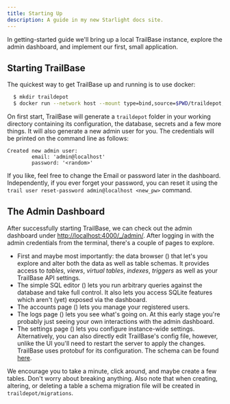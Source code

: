 ```yaml
---
title: Starting Up
description: A guide in my new Starlight docs site.
---
```



In getting-started guide we'll bring up a local TrailBase instance, explore the
admin dashboard, and implement our first, small application.

## Starting TrailBase

The quickest way to get TrailBase up and running is to use docker:

```bash
  $ mkdir traildepot
  $ docker run --network host --mount type=bind,source=$PWD/traildepot,target=/app/traildepot trailbase/trailbase
```

On first start, TrailBase will generate a `traildepot` folder in your working
directory containing its configuration, the database, secrets and a few more
things.
It will also generate a new admin user for you. The credentials will be printed
on the command line as follows:

```
Created new admin user:
        email: 'admin@localhost'
        password: '<random>'
```

If you like, feel free to change the Email or password later in the dashboard.
Independently, if you ever forget your password, you can reset it using the
`trail user reset-password admin@localhost <new_pw>` command.

## The Admin Dashboard

After successfully starting TrailBase, we can check out the admin dashboard under
[http://localhost:4000/\_/admin/](http://localhost:4000/_/admin/).
After logging in with the admin credentials from the terminal, there's a couple
of pages to explore.

* First and maybe most importantly: the data browser
  (<span class="not-content inline align-middle"><Icon name="tabler:database" /></span>)
  that let's you explore and alter both the data as well as table schemas. It
  provides access to _tables_, _views_, _virtual tables_, _indexes_, _triggers_
  as well as your TrailBase API settings.
* The simple SQL editor
  (<span class="not-content inline align-middle"><Icon name="tabler:edit" /></span>)
  lets you run arbitrary queries against the database and take full control.
  It also lets you access SQLite features which aren't (yet) exposed via the
  dashboard.
* The accounts page
  (<span class="not-content inline align-middle"><Icon name="tabler:users" /></span>)
  lets you manage your registered users.
* The logs page
  (<span class="not-content inline align-middle"><Icon name="tabler:timeline" /></span>)
  lets you see what's going on. At this early stage you're probably just seeing
  your own interactions with the admin dashboard.
* The settings page
  (<span class="not-content inline align-middle"><Icon name="tabler:settings" /></span>)
  lets you configure instance-wide settings.
  Alternatively, you can also directly edit TrailBase's config file, however, unlike
  the UI you'll need to restart the server to apply the changes.
  TrailBase uses protobuf for its configuration. The schema can be
  found [here](https://github.com/trailbaseio/trailbase/blob/main/trailbase-core/proto/config.proto).

We encourage you to take a minute, click around, and maybe create a few tables.
Don't worry about breaking anything. Also note that when creating, altering, or
deleting a table a schema migration file will be created in
`traildepot/migrations`.
